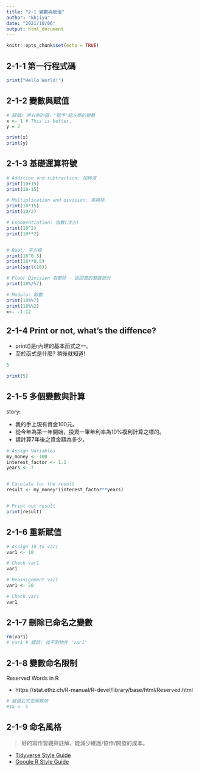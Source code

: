 ```yaml
---
title: "2-1 變數與賦值"
author: "kbjiyu"
date: "2021/10/06"
output: html_document
---
```


```r
knitr::opts_chunk$set(echo = TRUE)

```

## 2-1-1 第一行程式碼

```r
print("Hello World!")

```

## 2-1-2 變數與賦值

```r
# 賦值: 將右側的值，"賦予"給左側的變數
x <- 1 # This is better.
y = 2

print(x)
print(y)

```

## 2-1-3 基礎運算符號
```r
# Addition and subtraction: 加與減
print(10+15)
print(10-15)

```

```r
# Multiplication and division: 乘與除
print(10*15) 
print(10/2)

```

```r
# Exponentiation: 指數(次方)
print(10^2)
print(10**2)


# Root: 平方根
print(16^0.5)
print(16**0.5)
print(sqrt(16))

```

```r
# Floor Division 取整除 - 返回商的整数部分
print(18%/%7)

```


```r
# Modulo: 餘數
print(18%%7)
print(18%%2)
x<- -1:12
```

## 2-1-4 Print or not, what's the diffence?

- print()是r內建的基本函式之一。
- 至於函式是什麼? 稍後就知道!

```r
5

```

```r
print(5)

```

## 2-1-5 多個變數與計算

story:

- 我的手上現有資金100元。
- 從今年為第一年開始，投資一筆年利率為10%複利計算之標的。
- 請計算7年後之資金額為多少。

```r

# Assign Variables
my_money <- 100
interest_factor <- 1.1 
years <- 7


# Caculate for the result
result <- my_money*(interest_factor**years)


# Print out result
print(result)

```

## 2-1-6 重新賦值

```r
# Assign 10 to var1
var1 <- 10

# Check var1 
var1

```

```r
# Reassignment var1
var1 <- 20

# Check var1
var1

```

## 2-1-7 刪除已命名之變數

```r
rm(var1)
# var1 # 錯誤: 找不到物件 'var1'

```

## 2-1-8 變數命名限制

Reserved Words in R

- https://stat.ethz.ch/R-manual/R-devel/library/base/html/Reserved.html

```r

# 賦值公式左側無效
#1a <- 5
```

## 2-1-9 命名風格

> 好的寫作習觀與註解，能減少維護/協作/開發的成本。

- [Tidyverse Style Guide](https://style.tidyverse.org/index.html)
- [Google R Style Guide](http://web.stanford.edu/class/cs109l/unrestricted/resources/google-style.html)
